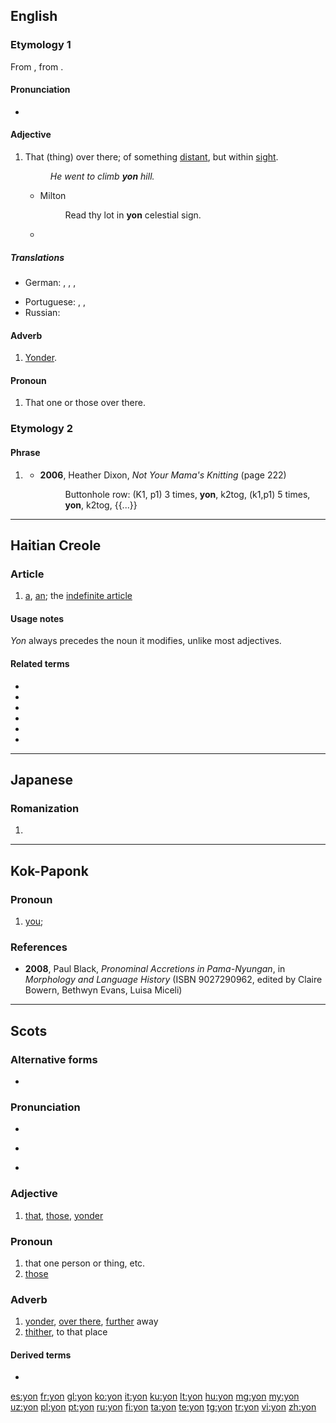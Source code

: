 {{also|yön}}
==English==

===Etymology 1===
From {{etyl|ang|en}} {{m|ang|sc=Latinx|ġeon}}, from {{etyl|gem-pro|en}} {{m|gem-pro|*jainaz}}.

====Pronunciation====
* {{rhymes|ɒn|lang=en}}

====Adjective====
{{en-adj|-}}

# {{label|en|dated|or|dialectal}} That (thing) over there; of something [[distant]], but within [[sight]].
#: ''He went to climb '''yon''' hill.''
#* Milton
#*: Read thy lot in '''yon''' celestial sign.
#* {{quote-journal|year=2012|month=Spring|title=Federer versus Murray|author=Gerda Stevenson|journal=Salmagundi|passage=His head... his head... his face... it wisnae there. Nae black curly hair, nae eyes - I've never seen eyes sae blue as Joe's. Irises blue as '''yon''' sky. Blown tae smithereens... his gorgeous, bonny head, no there.}}

=====Translations=====
{{trans-top|that thing, distant, but within sight}}
* German: {{t+|de|jener|m}}, {{t+|de|jene|f}}, {{t+|de|jenes|n}}, {{t+|de|jene|p}}
{{trans-mid}}
* Portuguese: {{t+|pt|aquilo|n}}, {{t+|pt|aquela|f}}, {{t+|pt|aquele|m}}
* Russian: {{t|ru|вон тот}}
{{trans-bottom}}

====Adverb====
{{en-adv|-}}

# {{label|en|dated|or|dialectal}} [[yonder|Yonder]].

====Pronoun====
{{en-pron}}

# {{label|en|dated|or|dialectal}} That one or those over there.

===Etymology 2===

====Phrase====
{{en-phrase}}

# {{label|en|knitting}} {{acronym of|[[yarn]] over [[needle]]|lang=en}}
#* '''2006''', Heather Dixon, ''Not Your Mama's Knitting'' (page 222)
#*: Buttonhole row: (K1, p1) 3 times, '''yon''', k2tog, (k1,p1) 5 times, '''yon''', k2tog, {{...}}

----

==Haitian Creole==

===Article===
{{head|ht|article}}

# [[a]], [[an]]; the [[indefinite article]]

====Usage notes====
''Yon'' always precedes the noun it modifies, unlike most adjectives.

====Related terms====
* {{l|ht|a}}
* {{l|ht|an}}
* {{l|ht|la}}
* {{l|ht|lan}}
* {{l|ht|nan}}
* {{l|ht|yo}}

----

==Japanese==

===Romanization===
{{ja-romaji}}

# {{ja-romanization of|よん}}

----

==Kok-Paponk==

===Pronoun===
{{head|okg|pronoun}}

# [[you]]; {{non-gloss definition|second-person singular pronoun}}

===References===
* '''2008''', Paul Black, ''Pronominal Accretions in Pama-Nyungan'', in ''Morphology and Language History'' (ISBN 9027290962, edited by Claire Bowern, ‎Bethwyn Evans, ‎Luisa Miceli)

----

==Scots==

===Alternative forms===
* {{l|sco|thon}}

===Pronunciation===
* {{IPA|[jon]|lang=sco}}
* {{qualifier|North Northern Scots|Orcadian}} {{IPA|[jɪn]|lang=sco}}
* {{qualifier|Shetlandic}} {{IPA|[jʌn]|lang=sco}}

===Adjective===
{{sco-adj|-}}

# [[that]], [[those]], [[yonder]] {{qualifier|indicating a person or thing at some distance in time or space usually more remote than {{m|sco|that}}}}

===Pronoun===
{{sco-pron}}

# that one person or thing, etc.
# [[those]]

===Adverb===
{{sco-adv|-}}

# [[yonder]], [[over there]], [[further]] away
# [[thither]], to that place

====Derived terms====
* {{l|sco|yonwey|gloss=yonder way}}

[[es:yon]]
[[fr:yon]]
[[gl:yon]]
[[ko:yon]]
[[it:yon]]
[[ku:yon]]
[[lt:yon]]
[[hu:yon]]
[[mg:yon]]
[[my:yon]]
[[uz:yon]]
[[pl:yon]]
[[pt:yon]]
[[ru:yon]]
[[fi:yon]]
[[ta:yon]]
[[te:yon]]
[[tg:yon]]
[[tr:yon]]
[[vi:yon]]
[[zh:yon]]